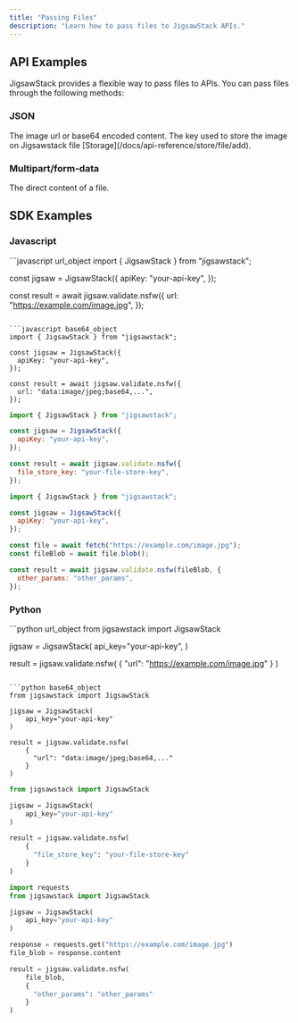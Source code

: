 ```yaml
---
title: "Passing Files"
description: "Learn how to pass files to JigsawStack APIs."
---
```

## API Examples
JigsawStack provides a flexible way to pass files to APIs. You can pass files through the following methods:

### JSON

<ParamField body="url" type="string">
  The image url or base64 encoded content.
</ParamField>
<ParamField body="file_store_key" type="string">
  The key used to store the image on Jigsawstack file
  [Storage](/docs/api-reference/store/file/add).
</ParamField>

### Multipart/form-data
<ParamField body="file" type="file">
  The direct content of a file.
</ParamField>

## SDK Examples

### Javascript

<CodeGroup>
  ```javascript url_object
  import { JigsawStack } from "jigsawstack";

  const jigsaw = JigsawStack({
    apiKey: "your-api-key",
  });

  const result = await jigsaw.validate.nsfw({
    url: "https://example.com/image.jpg",
  });
  ```

  ```javascript base64_object 
  import { JigsawStack } from "jigsawstack";

  const jigsaw = JigsawStack({
    apiKey: "your-api-key",
  });

  const result = await jigsaw.validate.nsfw({
    url: "data:image/jpeg;base64,...",
  });
  ```

  ```javascript file_store_key
  import { JigsawStack } from "jigsawstack";

  const jigsaw = JigsawStack({
    apiKey: "your-api-key",
  });

  const result = await jigsaw.validate.nsfw({
    file_store_key: "your-file-store-key",
  });
  ```

  ```javascript file_blob
  import { JigsawStack } from "jigsawstack";

  const jigsaw = JigsawStack({
    apiKey: "your-api-key",
  });

  const file = await fetch("https://example.com/image.jpg");
  const fileBlob = await file.blob();

  const result = await jigsaw.validate.nsfw(fileBlob, {
    other_params: "other_params",
  });
  ```

</CodeGroup>

### Python
<CodeGroup>
  ```python url_object
  from jigsawstack import JigsawStack

  jigsaw = JigsawStack(
      api_key="your-api-key",
  )

  result = jigsaw.validate.nsfw(
    {
      "url": "https://example.com/image.jpg"
    }
  )
  ```

  ```python base64_object 
  from jigsawstack import JigsawStack

  jigsaw = JigsawStack(
      api_key="your-api-key"
  )

  result = jigsaw.validate.nsfw(
      {
        "url": "data:image/jpeg;base64,..."
      }
  )
  ```

  ```python file_store_key
  from jigsawstack import JigsawStack

  jigsaw = JigsawStack(
      api_key="your-api-key"
  )

  result = jigsaw.validate.nsfw(
      {
        "file_store_key": "your-file-store-key"
      }
  )
  ```

  ```python file_blob
  import requests
  from jigsawstack import JigsawStack

  jigsaw = JigsawStack(
      api_key="your-api-key"
  )

  response = requests.get("https://example.com/image.jpg")
  file_blob = response.content

  result = jigsaw.validate.nsfw(
      file_blob,
      {
        "other_params": "other_params"
      }
  )
  ```
</CodeGroup>
